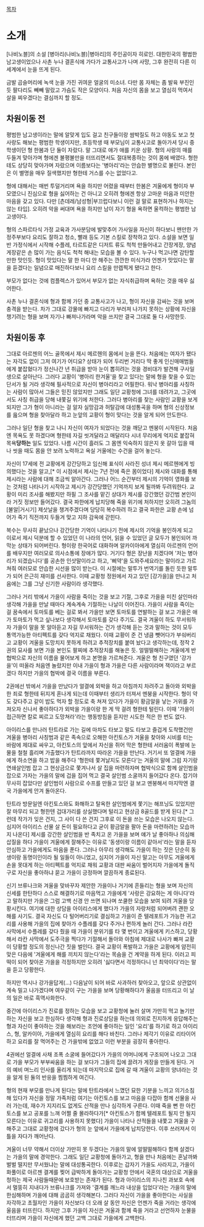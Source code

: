 [[목차]]

= 소개 =

[나비노블]의 소설 [병아리(나비노블)|병아리]의 주인공이자 히로인. 대한민국의 평범한 남고생이었으나 사촌 누나 결혼식에 가다가 교통사고가 나며 사망, 그후 완전히 다른 이세계에서 눈을 뜨게 된다.

금발 곱슬머리에 녹색 눈을 가진 귀여운 얼굴의 미소녀. 다만 몸 자체는 좀 발육 부진인듯 팔다리도 빼빼 말랐고 가슴도 작은 모양이다. 처음 자신의 몸을 보고 열심히 먹여서 살을 찌우겠다는 결심까지 할 정도.

== 차원이동 전 ==

평범한 남고생이라는 말에 알맞게 입도 걸고 친구들이랑 쌈박질도 하고 야동도 보고 첫사랑도 해보는 평범한 학생이지만, 초등학생 때 부모님이 교통사고로 돌아가셔 당시 중학생이던 형 한봄과 단 둘이 자랐다. 말 그대로 애가 애를 키운 상황. 형의 사랑의 매를 두들겨 맞아가며 형에겐 불평불만을 터뜨리면서도 절대복종하는 것이 몸에 배였다. 형한테도 상당히 맞아가며 자랐으며 이름보다는 '병아리'라는 안습한 별명으로 불린다. 본인은 이 별명을 매우 질색했지만 형한테 거스를 수는 없었다고.

형에 대해서는 매번 투덜거리며 욕을 하지만 어렸을 때부터 한봄은 겨울에게 형이자 부모였으니 진심으로 형을 싫어하는 건 아니고 오히려 형에겐 항상 고마운 마음과 미안한 마음을 갖고 있다. 다만 [츤데레/남성형|부끄럽다보니 이런 걸 말로 표현하거나 하지는 않는 타입]. 오히려 악을 써대며 욕을 하지만 남이 자기 형을 욕하면 울컥하는 평범한 남고생이다.

형의 스파르타식 가정 교육과 가사분담에 발맞추어 가사일을 자신이 하다보니 왠만한 가정주부보다 요리도 잘하고 청소, 빨래 등도 기본 스킬로 장착하고 있다. 소설을 보면 일반 가정식에서 시작해 수플레, 타르트같은 디저트 류도 척척 만들어내고 간장게장, 양념게장같은 손 많이 가는 음식도 척척 해내는 모습을 볼 수 있다. 누구나 먹고나면 감탄할 만한 맛인듯. 형이 맛있다는 말 한 마디 안 해주는 깐깐한 미식가라 언젠가 맛있다는 말을 듣겠다는 일념으로 매진하다보니 요리 스킬을 만렙찍게 됐다고 한다.

부모가 없다는 것에 컴플렉스가 있어서 부모가 없는 자식취급하며 욕하는 것을 매우 싫어한다.

사촌 누나 결혼식에 형과 함께 가던 중 교통사고가 나고, 형이 자신을 감싸는 것을 보며 충격을 받는다. 차가 그대로 강물에 빠지고 다리가 부러져 나가지 못하는 상황에 자신을 챙기려는 형을 보며 자기나 빠져나가라며 악을 쓰지만 결국 그대로 둘 다 사망한듯.

== 차원이동 후 ==

그대로 아르젠의 어느 골목에서 제시 메르헨의 몸에서 눈을 뜬다. 처음에는 여자가 됐다는 자각도 없이 그저 여기가 어디요? 상태가 되어 두리번 거리다 딱 좋게 인신매매범들에게 붙잡혔다가 정신나간 년 취급을 받아 눈이 뽑히려는 것을 경비대가 발견해 구사일생으로 살아난다. 그러다 교황이 '병아리 한겨울'을 찾고 있다는 말에 형을 찾을 수 있는 단서가 될 거라 생각해 필사적으로 자신이 병아리라고 어필한다. 워낙 병아리를 사칭하는 사람이 많아서 그들은 믿진 않았지만 그래도 일단 교황청에 그녀를 데려가고, 그곳에서도 사칭 취급을 당해 내쫓길 위기에 처한다. 그러다 병아리를 찾는 사람인 교황을 보게 되지만 그가 형이 아니라는 걸 알자 실망감과 허탈감에 대성통곡을 하며 형의 신상정보를 읊으며 형을 찾아달라 하고 눈앞의 교황이 형이 맞다는 것을 알게 되어 안도한다.

그러나 일단 형을 찾고 나니 자신이 여자가 되었다는 것을 깨닫고 멘붕이 시작된다. 처음엔 목욕도 못 하겠다며 형한테 자길 씻겨달라고 매달리다 시녀 무리에게 억지로 붙잡혀 목욕'''당하는''' 일도 있었다. 나름 시간이 흘러도 그 몸엔 익숙하지 않은지 옷 갈아 입을 때나 씻을 때도 몸을 안 보려 노력하고 욕실 거울에는 수건을 걸어 놓는다.

자신이 17세에 전 교황에게 강간당하고 임신해 표식이 사라진 성녀 제시 메르헨에게 빙의했다는 것을 알고,[* 이 시점에서 제시는 7년 전에 죽은 몸이었다] 제시와 대화를 통해 제시라는 사람에 대해 조금씩 알아간다. 그러나 어느 순간부터 제시의 기억이 영화를 보는 것처럼 나타나기 시작하고 제시가 강간당했던 기억까지 보게 될까봐 두려워한다. 교황이 미리 조사를 해봤지만 하필 그 조사를 맡긴 상대가 제시를 강간했던 강간범 본인이라 거짓 정보만 들어갔다. 결국 파한에게 납치당해 죽을 위기에 처하지만 오히려 그놈의 [불알|거시기] 제삿날을 챙겨주겠다며 당당히 복수하려 하고 결국 파한은 교황 손에 넘어가 죽기 직전까지 두들겨 맞고 지하 감옥에 갇힌다.

복수는 무사히 끝났으나 강간당한 기억이 나타나기 전에 제시의 기억을 봉인하게 되고 이로서 제시 덕분에 할 수 있었던 이 나라의 언어, 읽을 수 있었던 글 모두가 봉인되어 까막눈 상태가 되어버린다. 형이랑 한국어로 대화하며 알카이아에게 열심히 아르젠의 언어를 배우지만 여러모로 의사소통에 장애가 많다. 거기다 형은 장난을 치겠다며 '저는 병아리가 되겠습니다'를 공손한 인삿말이라고 하고, '삐약'을 도와주세요라는 말이라고 가르쳐줘 여러모로 안습한 시선을 많이 받는다. 이 시절에는 말투가 번역기를 돌린 듯한 말투가 되어 은근히 재미를 선사한다. 이때 교황청 정원에서 자고 있던 [강가을]을 만나고 처음에는 그를 그냥 신기한 사람이라 생각했다.

그러나 거리 밖에서 가을이 사람을 죽이는 것을 보고 기절, 그후로 가을을 미친 살인마라 생각해 가을을 만날 때마다 계속계속 기절하는 나날이 이어진다. 가을이 사람을 죽이는 걸 꿈속에서 토마토를 베는 걸로 봐서 가을만 보면 토마토를 연발하는 걸 보고 가을은 애가 토마토가 먹고 싶나보다 생각해서 토마토를 갖다 주기도. 결국 겨울이 하도 무서워하자 가을이 말을 못 알아듣고 자길 무서워하는 건가 생각해 듣는 것과 말하는 것이 모두 통역가능한 아티펙트를 갖다 억지로 채웠다. 이때 교황이 준 건 냉큼 뺏어다가 부숴버리고 교황이 겨울을 도망치지 못하게 하려고 추적장치를 붙여 놨다고 생각하는데, 정작 2권의 묘사를 보면 가을 본인도 팔찌에 추적장치를 해놓은 듯. 얼떨떨해하는 겨울에게 반 협박으로 자신의 이름을 물어보게 하고 본명을 가르쳐준다. 겨울은 형 친구였던 '강가을'이 떠올라 처음엔 놀랐지만 이내 가을이 형과 가을은 다른 사람이라며 잭이라고 부르겠다 하지만 가을의 협박에 결국 이름을 부른다.

2권에선 밖에서 가을을 만났다가 얼결에 외박을 하고 아침까지 차려주고 돌아와 외박을 한 죄로 형한테 뒤지게 혼나게 되는데 이때부터 생리가 터져서 멘붕을 시작한다. 형이 약도 갖다주고 같이 밥도 먹자 할 정도로 축 쳐져 있다가 가을이 황금알을 낳는 거위를 가져오자 신나서 좋아하다가 외박을 가을이랑 한 게 딱 걸려 형한테 털린다. 이때 '가을이 접근하면 칼로 찌르고 도망쳐라'라는 행동방침을 듣지만 시도한 적은 한 번도 없다.

아이리스를 만나러 탄트라로 가는 길에 마차도 타보고 말도 타보고 즐겁게 도착했건만 겨울을 병아리 사칭범과 같은 족속으로 오해한 아킨토스가 겨울을 찾아와 시비를 터는 바람에 제대로 싸우고, 아킨토스의 앞에서 자신을 쥐어 막은 형한테 서러움이 폭발에 눈물을 철철 흘리며 가출했다가 탄트라까지 따라온 가을을 만난다. 거기서 또 얼결에 가을에게 하소연을 하고 밥을 해주다 '형한테 쫓겨날지도 모른다'는 겨울의 말에 그럼 자기랑 연쇄살인범 잡고 그 현상금으로 쫓겨나서 살 집을 마련하자며 협박식으로 함께 살인범을 잡으로 가자는 가을의 말에 겁을 집어 먹고 결국 살인범 소굴까지 들어갔다 온다. 잡기야 무사히 잡았다만 살인범이 사람으로 수프를 만들고 있던 걸 보고 멘붕해서 마지막엔 결국 가을에게 안겨 돌아온다.

탄트라 방문일엔 아킨토스와도 화해하고 탈옥한 살인범에게 쫓기는 해프닝도 있었지만 잘 마무리 되고 형한텐 겁대가리를 상실했다며 털리고 현상금 8골드를 받게 된다.[* 그런데 작가가 잊은 건지, 그 사이 다 쓴 건지 그후로 이 돈을 쓰는 모습은 나오지 않는다. 심지어 아이리스 선물 살 돈이 필요하다고 굳이 황금알을 팔아 돈을 마련하려는 모습까지 나온다] 제시를 강간한 살인범을 반 족치고 온 가을을 보며 얘가 날 좋아하나 의심해 삽질을 하다 가을이 겨울에게 잘해주는 이유로 '동생이랑 이름이 같아서'라는 말을 듣자 안심하고 가을에게도 마음을 푼다. 그러나 아무리 생각해도 가을이 하는 짓은 단순히 동생이랑 동명이인이라 될 일들이 아니었고, 심지어 가을이 자신 말고는 아무도 겨울에게 손을 못대게 하는 아티펙트를 억지로 채워 교황과 대판 싸움이 벌어지자 가을에게 돌직구로 자신을 좋아하냐 묻고 가을이 긍정하며 깔끔하게 종료된다.

신기 브류나크와 겨울을 맞바꾸자 제안한 가을이나 거기에 흔들리는 형을 보며 자신의 신세를 한탄하다 스스로 해결하기로 마음먹고 가을에게 '사랑은 강요하는 게 아니다'라고 말하지만 가을은 그럼 고백 신경 안 쓰면 되나며 쏘쿨한 모습을 보여 되려 겨울을 당황시킨다. 여기에 대한 상담을 아이리스에게 했다가 가을의 자랑처럼 되어버려 괜한 오해를 사기도. 결국 자신도 다 털어버리기로 결심하고 가을이 준 텔레포트가 가능한 귀고리를 사용해 가을의 집에 찾아가 수플레를 갖다 주거나 편하게 놀러 간다. 그러나 라칸 사막에서 수플레를 갖다 줬을 때 가을이 분위기를 타 몇 번이고 겨울에게 키스하고, 당황해서 라칸 사막에서 도주극을 찍다가 기절해서 돌아와 아침에 제대로 나사가 빠져 교황이 당황할 정도의 정신나간 짓을 벌인다. 결국 교황이 폭발하고 가을은 교황에게 얌전히 맞은 다음에 '겨울에게 해를 끼치지 않는다'라는 목숨을 건 계약을 하게 된다. 이러고 피떡이 되어 찾아온 가을을 걱정하지만 오히려 '싫다면서 걱정하다니 넌 최악이다'라는 말을 듣고 당황한다.

하지만 역시나 강가을답게(...) 다음날이 되어 바로 사과하러 찾아오고, 앞으로 상관없이 계속 밀고 나가겠다며 여우같이 구는 가을을 보며 당황해하다가 울음을 터뜨리고 이 날의 일은 바로 흑역사화한다.

중간에 아이리스가 진로를 정하는 모습을 보고 교황청에 눌러 살며 가만히 먹고 놀기만 하는 자신을 보고 한심하다 생각해 형과 진로상담을 하는데 의외로 진지하게 응답해주는 형과 자신이 좋아하는 것을 해보라는 조언에 좋아하는 일인 '요리'를 하기로 하고 아이리스, 형, 알카이아, 가을에게 열심히 요리를 해다 바친다. 그러나 제각기 이유로 리타이어하고 요리를 잘 먹어주는 건 가을밖에 없었고 이런 부분을 굉장히 좋아한다.

4권에선 얼결에 사채 조폭 소굴에 들어갔다가 가을의 어머니에게 구조되어 나오고 그대로 가을 부모가 부부싸움을 하는 걸 보다가 그들의 집에 끌려가 게장을 만들게 된다. 거의 예비 며느리 인사를 올리게 되는데 마지막으로 집에 갈 때 겨울이 교황의 양녀라는 것을 알게 된 둘의 반응을 찜찜하게 여긴다.

형의 현재 부모를 만나게 된다는 말에 탄트라에서 느꼈던 묘한 기분을 느끼고 의기소침해 있다가 자신을 정말 가족처럼 여기는 아킨토스를 보고 마음을 다잡아 함께 선물을 사러 가는데, 재수가 지지리도 없게도 산적을 만나 심각하게 구른다. 이때 죽을 뻔 한 아킨토스를 보고 공포를 느껴 어쩔 줄 몰라하다가[* 아킨토스가 함께 텔레포트 될지 안 될지 모른다는 이유로 귀고리를 사용하지 못했다] 가을이 나타나 산적들을 내쫓고 겨울을 구해주고 그대로 교황청에 갔다가 형의 눈 앞에서 가을에게 납치당한다. 이후 쓰러져서 이틀을 자다가 깨어난다.

겨울이 너무 약해서 더이상 가만히 못 두겠다는 가을의 말에 얼떨떨해하다 함께 살겠다는 가을의 말에 경악한다. 그래도 일단 교황청에 돌아가고, 형을 만나 처음에는 혼날까봐 벌벌 떨지만 무서웠냐는 말에 대성통곡한다. 이후로는 갑자기 가을도 사라지고, 가을이 화풀이로 아르젠 결계를 찢어 급박하게 돌아가는 교황청 안에서 국혼의 대상으로 겨울을 청하는 제국 사람들때문에 보호받는 존재가 된다. 형과 아이리스의 지나친 과보호 속에서 멀뚱히 지내다가 브류나크를 가져와 '결계를 깨느라 내상을 입었다'라는 가을의 말에 한심해하며 가을에 대해 곰곰히 생각해본다. 그러다 자신이 가을을 좋아한다는 사실을 자각하고 초월자인 가을이 자신보다 더 오래 살 동안 자신은 언젠가 죽을 거라는 생각에 울음을 터뜨린다. 하지만 그후 가을이 자신은 겨울과 함께 죽을 거라고 선언하자 눈물을 터뜨리며 가을이 자신에게 했던 고백 그대로 가을에게 고백한다.
